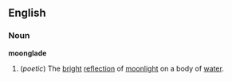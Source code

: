 ==English==
===Noun===
'''moonglade'''
#(''poetic'') The [[bright]] [[reflection]] of [[moonlight]] on a body of [[water]].